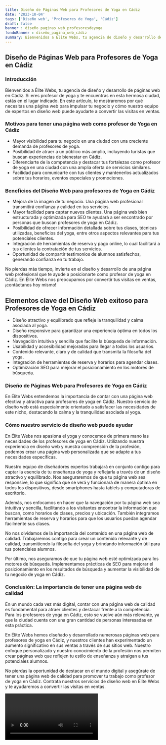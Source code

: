 ```yaml
---
title: Diseño de Páginas Web para Profesores de Yoga en Cádiz
date: '2023-10-04'
tags: ['Diseño web', 'Profesores de Yoga', 'Cádiz']
draft: false
banner : diseño_paginas_web_profesoresdeyoga
fondoBanner : diseño_pagina_web_cádiz
summary: Bienvenidos a Élite Webs, tu agencia de diseño y desarrollo de páginas web en Cádiz. Si eres profesor de yoga y te encuentras en esta hermosa ciudad, estás en el lugar indicado. En este artículo, te mostraremos por qué necesitas una página web para impulsar tu negocio y cómo nuestro equipo de expertos en diseño web puede ayudarte a convertir las visitas en ventas.
---
```


## Diseño de Páginas Web para Profesores de Yoga en Cádiz

### Introducción

Bienvenidos a Élite Webs, tu agencia de diseño y desarrollo de páginas web en Cádiz. Si eres profesor de yoga y te encuentras en esta hermosa ciudad, estás en el lugar indicado. En este artículo, te mostraremos por qué necesitas una página web para impulsar tu negocio y cómo nuestro equipo de expertos en diseño web puede ayudarte a convertir las visitas en ventas.

### Motivos para tener una página web como profesor de Yoga en Cádiz

- Mayor visibilidad para tu negocio en una ciudad con una creciente demanda de profesores de yoga.
- Posibilidad de atraer a un público más amplio, incluyendo turistas que buscan experiencias de bienestar en Cádiz.
- Diferenciarte de la competencia y destacar tus fortalezas como profesor de yoga en una ciudad con una amplia oferta de servicios similares.
- Facilidad para comunicarte con tus clientes y mantenerlos actualizados sobre tus horarios, eventos especiales y promociones.

### Beneficios del Diseño Web para profesores de Yoga en Cádiz

- Mejora de la imagen de tu negocio. Una página web profesional transmitirá confianza y calidad en tus servicios.
- Mayor facilidad para captar nuevos clientes. Una página web bien estructurada y optimizada para SEO te ayudará a ser encontrado por personas que buscan profesores de yoga en Cádiz.
- Posibilidad de ofrecer información detallada sobre tus clases, técnicas utilizadas, beneficios del yoga, entre otros aspectos relevantes para tus potenciales clientes.
- Integración de herramientas de reserva y pago online, lo cual facilitará a tus clientes la contratación de tus servicios.
- Oportunidad de compartir testimonios de alumnos satisfechos, generando confianza en tu trabajo.

No pierdas más tiempo, invierte en el diseño y desarrollo de una página web profesional que te ayude a posicionarte como profesor de yoga en Cádiz. En Élite Webs nos preocupamos por convertir tus visitas en ventas, ¡contáctanos hoy mismo!

<GifSeo />

<Cta />

## Elementos clave del Diseño Web exitoso para Profesores de Yoga en Cádiz
- Diseño atractivo y equilibrado que refleje la tranquilidad y calma asociada al yoga.
- Diseño responsive para garantizar una experiencia óptima en todos los dispositivos.
- Navegación intuitiva y sencilla que facilite la búsqueda de información.
- Usabilidad y accesibilidad mejoradas para llegar a todos los usuarios.
- Contenido relevante, claro y de calidad que transmita la filosofía del yoga.
- Integración de herramientas de reserva y horarios para agendar clases.
- Optimización SEO para mejorar el posicionamiento en los motores de búsqueda.

### Diseño de Páginas Web para Profesores de Yoga en Cádiz
En Élite Webs entendemos la importancia de contar con una página web efectiva y atractiva para profesores de yoga en Cádiz. Nuestro servicio de diseño web está especialmente orientado a satisfacer las necesidades de este nicho, destacando la calma y la tranquilidad asociada al yoga.

### Cómo nuestro servicio de diseño web puede ayudar
En Élite Webs nos apasiona el yoga y conocemos de primera mano las necesidades de los profesores de yoga en Cádiz. Utilizando nuestra experiencia en diseño web y nuestra comprensión de la profesión, podemos crear una página web personalizada que se adapte a tus necesidades específicas.

Nuestro equipo de diseñadores expertos trabajará en conjunto contigo para captar la esencia de tu enseñanza de yoga y reflejarla a través de un diseño atractivo y equilibrado. Nos aseguraremos de que tu página web sea responsive, lo que significa que se verá y funcionará de manera óptima en todos los dispositivos, desde smartphones hasta tablets y computadoras de escritorio.

Además, nos enfocamos en hacer que la navegación por tu página web sea intuitiva y sencilla, facilitando a los visitantes encontrar la información que buscan, como horarios de clases, precios y ubicación. También integramos herramientas de reserva y horarios para que los usuarios puedan agendar fácilmente sus clases.

No nos olvidamos de la importancia del contenido en una página web de calidad. Trabajaremos contigo para crear un contenido relevante y de calidad, transmitiendo la filosofía del yoga y brindando información útil para tus potenciales alumnos.

Por último, nos aseguramos de que tu página web esté optimizada para los motores de búsqueda. Implementamos prácticas de SEO para mejorar el posicionamiento en los resultados de búsqueda y aumentar la visibilidad de tu negocio de yoga en Cádiz.

### Conclusión: La importancia de tener una página web de calidad
En un mundo cada vez más digital, contar con una página web de calidad es fundamental para atraer clientes y destacar frente a la competencia. Para los profesores de yoga en Cádiz, esto se vuelve aún más relevante, ya que la ciudad cuenta con una gran cantidad de personas interesadas en esta práctica.

En Élite Webs hemos diseñado y desarrollado numerosas páginas web para profesores de yoga en Cádiz, y nuestros clientes han experimentado un aumento significativo en sus ventas a través de sus sitios web. Nuestro enfoque personalizado y nuestro conocimiento de la profesión nos permiten crear páginas web que reflejen tu estilo de enseñanza y atraigan a tus potenciales alumnos.

No pierdas la oportunidad de destacar en el mundo digital y asegúrate de tener una página web de calidad para promover tu trabajo como profesor de yoga en Cádiz. Contrata nuestros servicios de diseño web en Élite Webs y te ayudaremos a convertir las visitas en ventas.

<Video />

<CtaBot job='Profesores de Yoga' city='Cádiz'/>

<Gmaps query='Cádiz+españa+maps' />